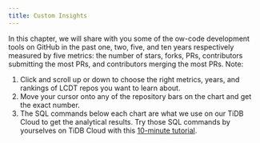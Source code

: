 ```yaml
---
title: Custom Insights
---
```



In this chapter, we will share with you some of the ow-code development tools on GitHub in the past one, two, five, and ten years respectively measured by five metrics: the number of stars, forks, PRs, contributors submitting the most PRs, and contributors merging the most PRs. 
Note: 
1. Click and scroll up or down to choose the right metrics, years, and rankings of LCDT repos you want to learn about. 
2. Move your cursor onto any of the repository bars on the chart and get the exact number. 
3. The SQL commands below each chart are what we use on our TiDB Cloud to get the analytical results. Try those SQL commands by yourselves on TiDB Cloud with this [10-minute tutorial](https://ossinsight.io/_/more/analyze-github-events-on-tidb-cloud-in-10-minutes/).

<CommonChart repo='nocode_repos' chart='histories' />
